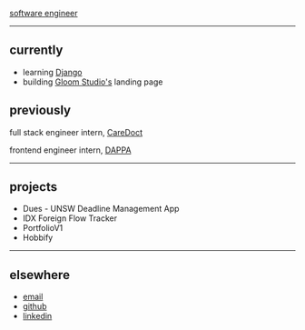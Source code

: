 [software engineer](/resume.pdf)

---

## currently

- learning [Django](https://www.djangoproject.com/)
- building [Gloom Studio's](https://www.linkedin.com/company/gloom-studios/) landing page

## previously

full stack engineer intern, [CareDoct](https://caredoct.com/)

frontend engineer intern, [DAPPA](https://dappa.fashion/)

---

## projects

<ul className="flex flex-col text-sm [&_*]:font-normal">
  <li>
    <CustomLink href="https://dues-deploy.vercel.app/">
      Dues - UNSW Deadline Management App
    </CustomLink>
  </li>
  <li>
    <CustomLink href="https://convo-ai.cc">IDX Foreign Flow Tracker</CustomLink>
  </li>
  <li>
    <CustomLink href="https://hansreynaldi.com/">PortfolioV1</CustomLink>
  </li>
  <li>
    <CustomLink href="https://hansreynaldi.com/">Hobbify</CustomLink>
  </li>
</ul>

---

## elsewhere

- [email](mailto:hanskr7882@gmail.com)
- [github](https://www.github.com/koalacapek)
- [linkedin](https://www.linkedin.com/in/hans-kristian-reynaldi/)
